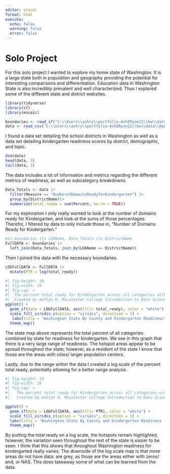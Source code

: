 ```yaml
---
editor: visual
format: html
execute: 
  echo: false
  warning: false
  error: false
---
```


# Solo Project {.unnumbered}

For this solo project I wanted to explore my home state of Washington.
It is a large state both in population and geography providing the potential for interesting comparisons and differentiation.
Education data in Washington State is also incredibly prevalent and well characterized.
Thus I explored some of the different state and district websites.

```r
library(tidyverse)
library(sf)
library(mosaic)

boundaries <- read_sf("C:\\Users\\ashry\\portfolio-AshERyan21\\bw\\data\\Washington_School_District_Boundaries.shp")
data <- read_csv("C:\\Users\\ashry\\portfolio-AshERyan21\\bw\\data\\Report_Card_WaKids_2023-24_School_Year_20250418.csv")

```

I found a data set detailing the school districts in Washington as well as a data set detailing kindergarten readiness scores by district, demographic, and topic.

```r
dim(data)
head(data, 3)
tail(data, 3)
```

The data includes a lot of information and metrics regarding the different metrics of readiness, as well as subcategory breakdowns.

```r
Data_Totals <- data |>
  filter(Measure == "NumberofDomainsReadyforKindergarten") |>
  group_by(DistrictName)|>
  summarize(total_ready = sum(Percent, na.rm = TRUE))

```

For my exploration I only really wanted to look at the number of domains ready for Kindergarten, and look at the sums of those percentages.
Therefor, I filtered by data to only include those in, "Number of Domains Ready for Kindergarten."

```r
#in boundaries its LEAName, Data_Totals its DistrictName
FullDATA <- boundaries |>
  left_join(Data_Totals, join_by(LEAName == DistrictName))
```

Then I joined the data with the necessary boundaries.

```r
LOGFullDATA <- FullDATA |>
  mutate(PTR = log(total_ready))
```

```r
#| fig-height: 10
#| fig-width: 10
#| fig-cap: >
#|  The percent total ready for Kindergarten across all categories with yellow representing the highest and purple the lowest. The grey areas are NA.   
#|  Created by Ashlyn R, Macalester College Introduction to Data Science, Spring 2025. Data from Washington Department of Education.
ggplot() +
  geom_sf(data = LOGFullDATA, aes(fill= total_ready), color = "white") +
  scale_fill_viridis_c(option = "viridis", direction = 1) +
   labs(title = "Washington State By County and Kindergarten Readiness", fill = "Percent Total Ready") +
  theme_map()
```

The state map above represents the total percent of all categories combined by state for readiness for kindergarten.
We see in this graph that there is a very large range of readiness.
The hotspot areas appear to be spread throughout the state; however, as a resident of the state I know that those are the areas with cities/ larger population centers.

Lastly, due to the range within the data I created a log scale of the percent total ready, potentially allowing for a better range analysis.

```r
#| fig-height: 10
#| fig-width: 10
#| fig-cap: >
#|   The percent total ready for Kindergarten across all categories with yellow representing the highest and purple the lowest. The grey areas are NA.
#|   Created by Ashlyn R, Macalester College Introduction to Data Science, Spring 2025. Data from Washington Department of Education.

ggplot() +
  geom_sf(data = LOGFullDATA, aes(fill= PTR), color = "white") +
  scale_fill_viridis_c(option = "viridis", direction = 1) +
  labs(title = "Washington State By County and Kindergarten Readiness (Logged)", fill = "Percent Total Ready (Logged)") +
  theme_map()
```

By putting the total ready on a log scale, the hotspots remain highlighted, however, the variation seen throughout the rest of the state is easier to be seen.
I think that this shows that throughout Washington readiness for kindergarted really varies.
The downside of the log scale map is that more areas do not have data: are grey, as those are the areas either with zeros/ and, or NAS.
This does takeaway some of what can be learned from the data.
